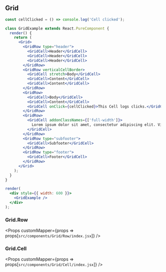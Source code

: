 
## Grid

```jsx live=true
const cellClicked = () => console.log('Cell clicked');

class GridExample extends React.PureComponent {
  render() {
    return (
      <Grid>
        <GridRow type="header">
          <GridCell>Header</GridCell>
          <GridCell>Header</GridCell>
          <GridCell>Header</GridCell>
        </GridRow>
        <GridRow verticalCellBorder>
          <GridCell stretch>Body</GridCell>
          <GridCell>Content</GridCell>
          <GridCell>Content</GridCell>
        </GridRow>
        <GridRow>
          <GridCell>Body</GridCell>
          <GridCell>Content</GridCell>
          <GridCell onClick={cellClicked}>This Cell logs clicks.</GridCell>
        </GridRow>
        <GridRow>
          <GridCell addonClassNames={['full-width']}>
            Lorem ipsum dolor sit amet, consectetur adipiscing elit. Vivamus finibus suscipit velit quis tempor.
          </GridCell>
        </GridRow>
        <GridRow type="subfooter">
          <GridCell>Subfooter</GridCell>
        </GridRow>
        <GridRow type="footer">
          <GridCell>Footer</GridCell>
        </GridRow>
      </Grid>
    );
  }
}

render(
  <div style={{ width: 600 }}>
    <GridExample />
  </div>
);
```

<Props componentName="Grid" />

### Grid.Row

<Props customMapper={props => props[`src/components/Grid/Row/index.jsx`]} />

### Grid.Cell

<Props customMapper={props => props[`src/components/Grid/Cell/index.jsx`]} />

